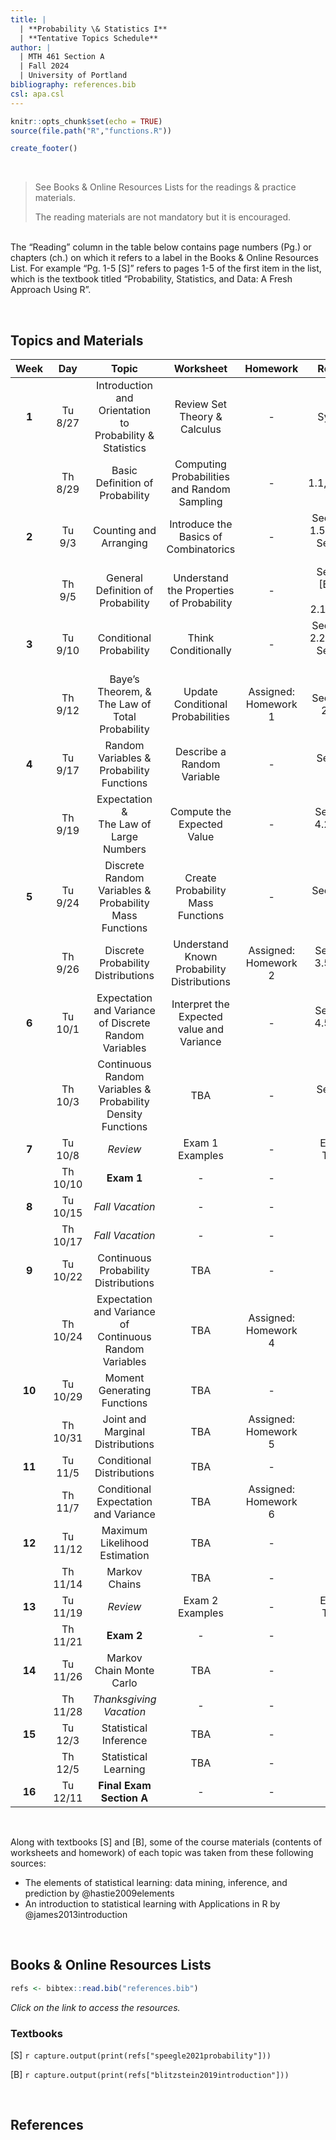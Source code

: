 ---
title: |
  | **Probability \& Statistics I**
  | **Tentative Topics Schedule**
author: |
  | MTH 461 Section A
  | Fall 2024
  | University of Portland
bibliography: references.bib
csl: apa.csl
---

```{r setup, include=FALSE}
knitr::opts_chunk$set(echo = TRUE)
source(file.path("R","functions.R"))
```

```{r echo=FALSE}
create_footer()
```

<br>

> See Books \& Online Resources Lists for the readings \& practice materials.
> 
> The reading materials are not mandatory but it is encouraged.

<br>The "Reading" column in the table below contains page numbers (Pg.) or chapters (ch.) on which it refers to a label in the Books \& Online Resources List. For example "Pg. 1-5 [S]" refers to pages 1-5 of the first item in the list, which is the textbook titled "Probability, Statistics, and Data: A Fresh Approach Using R".

<br>

## **Topics and Materials**

| **Week** | **Day** | **Topic** | **Worksheet** | **Homework** | **Reading** |
|:---:|:----:|:---------------:|:------:|:-----:|:--------:|
| **1** | Tu 8/27 | Introduction and Orientation to <br>Probability \& Statistics | Review Set Theory \& Calculus | - | Syllabus |
|  | Th 8/29 | Basic Definition of Probability | Computing Probabilities and Random Sampling | - | Sect. 1.1,1.2,\&1.3 [B] |
| **2** | Tu 9/3 | Counting and Arranging | Introduce the Basics of Combinatorics | - | Sect. 1.4 \& 1.5 [B], and<br>Sect. 2.4 [S] |
|  | Th 9/5 | General Definition of Probability | Understand the Properties of Probability | - | Sect. 1.6 [B], and<br>Sect. 2.1\&2.2 [S] |
| **3** | Tu 9/10 | Conditional Probability | Think Conditionally | - | Sect. 2.1 \& 2.2 [B], and<br>Sect. 2.3 [S] |
|  | Th 9/12 | Baye's Theorem, \&<br>The Law of Total Probability | Update Conditional Probabilities | Assigned: Homework 1 | Sect. 2.3 \& 2.4 [B] |
| **4** | Tu 9/17 | Random Variables \&<br>Probability Functions | Describe a Random Variable | - | Sect. 3.1 [B] |
|  | Th 9/19 | Expectation \&<br>The Law of Large Numbers | Compute the Expected Value | - | Sect. 4.1, 4.2, \& 4.3 [B] |
| **5** | Tu 9/24 | Discrete Random Variables \&<br>Probability Mass Functions | Create Probability Mass Functions | - | Sect. 3.2 \& 3.3 |
|  | Th 9/26 | Discrete Probability Distributions | Understand Known Probability Distributions | Assigned: Homework 2 | Sect. 3.4, 3.5, \& 3.6 [B] |
| **6** | Tu 10/1 | Expectation and Variance of Discrete Random Variables | Interpret the Expected value and Variance | - | Sect. 4.4, 4.5, \& 4.6 [B] |
|  | Th 10/3 | Continuous Random Variables \&<br>Probability Density Functions | TBA | - | Sect. 5.1 [B] |
| **7** | Tu 10/8 | _Review_ | Exam 1 Examples | - | Exam 1 Topics |
|  | Th 10/10 | **Exam 1** | - | - | - |
| **8** | Tu 10/15 | _Fall Vacation_ | - | - | - |
|  | Th 10/17 | _Fall Vacation_ | - | - | - |
| **9** | Tu 10/22 | Continuous Probability Distributions | TBA | - | TBA |
|  | Th 10/24 | Expectation and Variance of Continuous Random Variables | TBA | Assigned: Homework 4 | TBA |
| **10** | Tu 10/29 | Moment Generating Functions | TBA | - | TBA |
|  | Th 10/31 | Joint and Marginal Distributions | TBA | Assigned: Homework 5 | TBA |
| **11** | Tu 11/5 | Conditional Distributions | TBA | - | TBA |
|  | Th 11/7 | Conditional Expectation and Variance | TBA | Assigned: Homework 6 | TBA |
| **12** | Tu 11/12 | Maximum Likelihood Estimation | TBA | - | TBA |
|  | Th 11/14 | Markov Chains | TBA | - | TBA |
| **13** | Tu 11/19 | _Review_ | Exam 2 Examples | - | Exam 2 Topics |
|  | Th 11/21 | **Exam 2** | - | - | - |
| **14** | Tu 11/26 | Markov Chain Monte Carlo | TBA | - | TBA |
|  | Th 11/28 | _Thanksgiving Vacation_ | - | - | - |
| **15** | Tu 12/3 | Statistical Inference | TBA | - | TBA |
|  | Th 12/5 | Statistical Learning | TBA | - | TBA |
| **16** | Tu 12/11 | **Final Exam Section A** | - | - | - |

<br>

Along with textbooks [S] and [B], some of the course materials (contents of worksheets and homework) of each topic was taken from these following sources:

-   The elements of statistical learning: data mining, inference, and prediction by @hastie2009elements
-   An introduction to statistical learning with Applications in R by @james2013introduction

<br>

## **Books \& Online Resources Lists**

```{r echo=FALSE}
refs <- bibtex::read.bib("references.bib")
```

*Click on the link to access the resources.*

### Textbooks

[S] `r capture.output(print(refs["speegle2021probability"]))`

[B] `r capture.output(print(refs["blitzstein2019introduction"]))`

<br>

## **References**

::: {#refs}
:::

<br>
